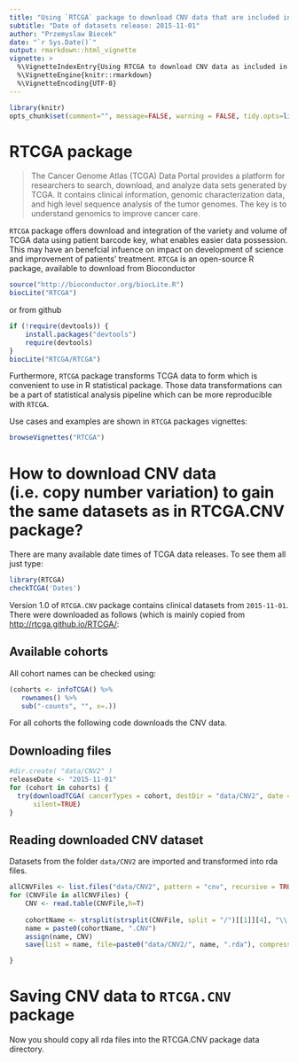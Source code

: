 ```yaml
---
title: "Using `RTCGA` package to download CNV data that are included in `RTCGA.CNV` package"
subtitle: "Date of datasets release: 2015-11-01"
author: "Przemyslaw Biecek"
date: "`r Sys.Date()`"
output: rmarkdown::html_vignette
vignette: >
  %\VignetteIndexEntry{Using RTCGA to download CNV data as included in RTCGA.CNV}
  %\VignetteEngine{knitr::rmarkdown}
  %\VignetteEncoding{UTF-8}
---
```


```r
library(knitr)
opts_chunk$set(comment="", message=FALSE, warning = FALSE, tidy.opts=list(keep.blank.line=TRUE, width.cutoff=150),options(width=150), eval = FALSE)
```

# RTCGA package

> The Cancer Genome Atlas (TCGA) Data Portal provides a platform for researchers to search, download, and analyze data sets generated by TCGA. It contains clinical information, genomic characterization data, and high level sequence analysis of the tumor genomes. The key is to understand genomics to improve cancer care.

`RTCGA` package offers download and integration of the variety and volume of TCGA data using patient barcode key, what enables easier data possession. This may have an benefcial infuence on impact on development of science and improvement of patients' treatment. `RTCGA` is an open-source R package, available to download from Bioconductor 

```r
source("http://bioconductor.org/biocLite.R")
biocLite("RTCGA")
```

or from github
```r
if (!require(devtools)) {
    install.packages("devtools")
    require(devtools)
}
biocLite("RTCGA/RTCGA")
```

Furthermore, `RTCGA` package transforms TCGA data to form which is convenient to use in R statistical package. Those data transformations can be a part of statistical analysis pipeline which can be more reproducible with `RTCGA`.

Use cases and examples are shown in `RTCGA` packages vignettes:
```r
browseVignettes("RTCGA")
```

# How to download CNV data (i.e. copy number variation) to gain the same datasets as in RTCGA.CNV package?

There are many available date times of TCGA data releases. To see them all just type:

```r
library(RTCGA)
checkTCGA('Dates')
```

Version 1.0 of `RTCGA.CNV` package contains clinical datasets from `2015-11-01`.
There were downloaded as follows (which is mainly copied from [http://rtcga.github.io/RTCGA/](http://rtcga.github.io/RTCGA/):

## Available cohorts

All cohort names can be checked using:
```r
(cohorts <- infoTCGA() %>% 
   rownames() %>% 
   sub("-counts", "", x=.))
```

For all cohorts the following code downloads the CNV data.

## Downloading files
```r
#dir.create( "data/CNV2" )
releaseDate <- "2015-11-01"
for (cohort in cohorts) {
  try(downloadTCGA( cancerTypes = cohort, destDir = "data/CNV2", date = releaseDate, dataSet = "Merge_snp__genome_wide_snp_6__broad_mit_edu__Level_3__segmented_scna_minus_germline_cnv_hg19__seg.Level_3" ),
      silent=TRUE)
}
```

## Reading downloaded CNV dataset

Datasets from the folder `data/CNV2` are imported and transformed into rda files.

```r
allCNVFiles <- list.files("data/CNV2", pattern = "cnv", recursive = TRUE, full.names = TRUE)
for (CNVFile in allCNVFiles) {
    CNV <- read.table(CNVFile,h=T) 
     
    cohortName <- strsplit(strsplit(CNVFile, split = "/")[[1]][4], "\\.")[[1]][1]
    name = paste0(cohortName, ".CNV")
    assign(name, CNV)
    save(list = name, file=paste0("data/CNV2/", name, ".rda"), compression_level = 9, compress = "xz")

}

```

# Saving CNV data to `RTCGA.CNV` package

Now you should copy all rda files into the RTCGA.CNV package data directory.

